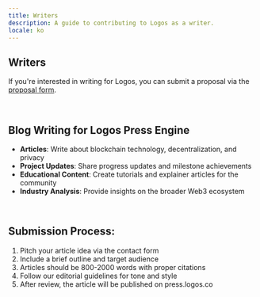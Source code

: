 ```yaml
---
title: Writers
description: A guide to contributing to Logos as a writer.
locale: ko
---
```


## Writers

If you're interested in writing for Logos, you can submit a proposal via the [proposal form](/proposals).

<br />

## Blog Writing for Logos Press Engine

- **Articles**: Write about blockchain technology, decentralization, and privacy
- **Project Updates**: Share progress updates and milestone achievements
- **Educational Content**: Create tutorials and explainer articles for the community
- **Industry Analysis**: Provide insights on the broader Web3 ecosystem

<br />

## Submission Process:

1. Pitch your article idea via the contact form
2. Include a brief outline and target audience
3. Articles should be 800-2000 words with proper citations
4. Follow our editorial guidelines for tone and style
5. After review, the article will be published on press.logos.co
